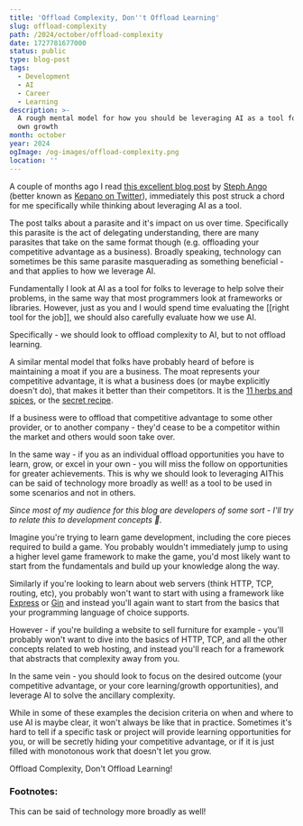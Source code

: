 ```yaml
---
title: 'Offload Complexity, Don''t Offload Learning'
slug: offload-complexity
path: /2024/october/offload-complexity
date: 1727781677000
status: public
type: blog-post
tags:
  - Development
  - AI
  - Career
  - Learning
description: >-
  A rough mental model for how you should be leveraging AI as a tool for your
  own growth
month: october
year: 2024
ogImage: /og-images/offload-complexity.png
location: ''
---
```



A couple of months ago I read [this excellent blog post](https://stephango.com/understand) by [Steph Ango](https://stephango.com/) (better known as [Kepano on Twitter](https://x.com/kepano)), immediately this post struck a chord for me specifically while thinking about leveraging AI as a tool.

The post talks about a parasite and it's impact on us over time. Specifically this parasite is the act of delegating understanding, there are many parasites that take on the same format though (e.g. offloading your competitive advantage as a business). Broadly speaking, technology can sometimes be this same parasite masquerading as something beneficial - and that applies to how we leverage AI.

Fundamentally I look at AI as a tool for folks to leverage to help solve their problems, in the same way that most programmers look at frameworks or libraries. However, just as you and I would spend time evaluating the [[right tool for the job]], we should also carefully evaluate how we use AI.

Specifically - we should look to offload complexity to AI, but to not offload learning.

A similar mental model that folks have probably heard of before is maintaining a moat if you are a business. The moat represents your competitive advantage, it is what a business does (or maybe explicitly doesn't do), that makes it better than their competitors. It is the [11 herbs and spices](https://en.wikipedia.org/wiki/KFC_Original_Recipe), or the [secret recipe](https://en.wikipedia.org/wiki/Coca-Cola_formula#Secret_formula_on_display_at_World_of_Coca-Cola).

If a business were to offload that competitive advantage to some other provider, or to another company - they'd cease to be a competitor within the market and others would soon take over.

In the same way - if you as an individual offload opportunities you have to learn, grow, or excel in your own - you will miss the follow on opportunities for greater achievements. This is why we should look to leveraging AI<FootnoteRef id="1">This can be said of technology more broadly as well!</FootnoteRef> as a tool to be used in some scenarios and not in others.

*Since most of my audience for this blog are developers of some sort - I'll try to relate this to development concepts 🙂.*

Imagine you're trying to learn game development, including the core pieces required to build a game. You probably wouldn't immediately jump to using a higher level game framework to make the game, you'd most likely want to start from the fundamentals and build up your knowledge along the way.

Similarly if you're looking to learn about web servers (think HTTP, TCP, routing, etc), you probably won't want to start with using a framework like [Express](https://expressjs.com/) or [Gin](https://gin-gonic.com/) and instead you'll again want to start from the basics that your programming language of choice supports.

However - if you're building a website to sell furniture for example - you'll probably won't want to dive into the basics of HTTP, TCP, and all the other concepts related to web hosting, and instead you'll reach for a framework that abstracts that complexity away from you.

In the same vein - you should look to focus on the desired outcome (your competitive advantage, or your core learning/growth opportunities), and leverage AI to solve the ancillary complexity.

While in some of these examples the decision criteria on when and where to use AI is maybe clear, it won't always be like that in practice. Sometimes it's hard to tell if a specific task or project will provide learning opportunities for you, or will be secretly hiding your competitive advantage, or if it is just filled with monotonous work that doesn't let you grow.

<TLDR>Offload Complexity, Don't Offload Learning!</TLDR>

### Footnotes:

<Footnote id="1">This can be said of technology more broadly as well!</Footnote>
